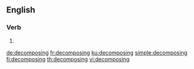 ==English==

===Verb===
{{head|en|present participle}}

# {{present participle of|decompose|lang=en|nocat=1}}

[[de:decomposing]]
[[fr:decomposing]]
[[ku:decomposing]]
[[simple:decomposing]]
[[fi:decomposing]]
[[th:decomposing]]
[[vi:decomposing]]